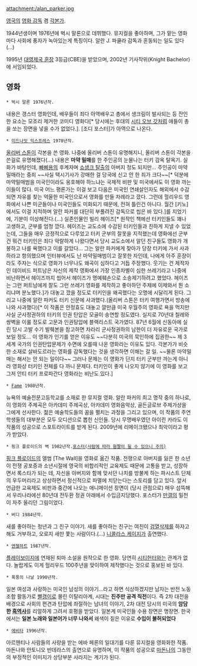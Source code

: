 attachment:/alan_parker.jpg

[[영국]]의 [[영화 감독]] 겸 [[각본가]].

1944년생이며 1976년에 벅시 말론으로 데뷔했다. 뮤지컬을 좋아하며, 그가 맡는 영화마다 사회에 풍자가 녹아있는게 특징이다. 알란 J. 파큘라 감독과 혼동되는 일도 있다(...)

1995년 [[대영제국 훈장]] 3등급(CBE)을 받았으며, 2002년 기사작위(Knight Bachelor)에 서임되었다.


== 영화 ==
 * 벅시 말론 1976년작.
내용은 갱스터 영화인데, 배우들이 죄다 아역배우고 총에서 생크림이 발사되는 등 잔인한 요소는 모조리 제거한 코미디 영화다[* 당시에는 후대의 [[시티 오브 갓]]처럼 애들이 총을 쏘는 장면을 넣을 수가 없었다.]. [조디 포스터]가 아역으로 나온다.

 * [[미드나잇 익스프레스]] 1978년작.
[[올리버 스톤]]이 각본을 쓴 영화. 나중에 올리버 스톤이 유명해지니, 올리버 스톤이 각본을 쓴걸로 유명해졌다(...) 
내용은 '''마약 밀매'''를 한 주인공의 눈물나는 터키 감옥 탈옥기. 
실화가 바탕인데, [[빠삐용]]의 후계자며 [[쇼생크 탈출]]의 아버지 정도 되지만... 주인공이 마약 밀매라는 중죄 ~~사실 택시기사가 강매한 걸 당국에 신고 안 한 죄가 크다~~[* 덕분에 마약밀매범을 미국인이라도 옹호해야 하느냐는 국제적 비판 및 미국에서도 이 영화 까는 이들이 많다. 미국 어느 평론가는 이걸 보고 다음은 미국인 연쇄살인자도 해외에서 수감되면 자유를 찾는 억울한 미국인으로서 영화를 만들 차례라고 깠다. 그런데 헐리우드 영화에서 나쁜 미군들이나 미국인들도 미화되기 때문에, 전혀 틀린건 아니다. 월간 [키노]에서도 이걸 지적하며 알란 파커를 대단히 부풀려진 감독으로 씹은 바 있다.]를 지었기에, 기분이 이상해진다.(...) 실존인물인 빌리 헤이즈[* 원작인 책에선 터키인들도 꽤나 고생하고, 군부를 엄청 깠다. 헤이즈는 교도소에 수감된 터키인들과 친하게 지낼 수 있었는데, 그들을 매우 긍정적으로 다루었고 터키 군부의 잘못을 지적했는데 영화에선 군부건 뭐건 터키인은 죄다 악랄하게 나왔다면서 당시 교도소에서 알던 친구들도 영화가 개봉하고 나를 욕했다고 이를 갈았다... 그는 알란 파커에게 찾아가 당장 터키에 가서 사과하라고 항의했으며 인터뷰에서도 난 마약밀매범이고 잘못한 자인데, 나에게 아주 훈장이라도 주자는 식으로 영화가 너무나도 왜곡이 심하다고 거듭 주장했다. 웃기는 건 제작자인 데이비드 퍼트남은 자신의 제작 영화에서 가장 인종차별이 심한 쓰레기라고 나중에 비난하면서 헤이즈까지 씹어서 헤이즈가 명예훼손으로 소송제기하려고 했었다. 헤이즈는 그런 퍼트남에게 잘도 그런 쓰레기 영화를 제작하고 좋아하던 주제에 이제와서 뭔 소리냐며 분노했다.]가 대놓고 깠을 정도로 터키인을 왜곡했다는 오명에 시달리게 된다. 그리고 나중에 알란 파커도 터키 신문에 사과했다.(올리버 스톤은 터키 여행가면서 방송에 나와 사과했다)[* 이 작품은 안정효도 대놓고 깔만큼 미국 우월주의 영화로 욕을 먹지만 사실 군사정권하의 터키의 인권 탄압은 모골이 송연할 정도였다. 실지로 70년대 칠레와 쌍벽을 이룰 정도로 고문과 인권탕압에 블랙리스트 국가였다. 87년 6월에 신동아에 실린 당시 고발 수기 발췌본을 참고하면 차라리 군사정권하의 남한이 더 자유로운 국가로 보일 정도... 이 영화가 인기를 얻은 이유도 ~~다분히 미국의 묵인하에 집권한~~ 제 3세계 국가의 인권탄압문제가 수면에 오를때 나온 영화라는 이유도 있다. 각본가가 비슷한 소재로 살바도르라는 영화를 감독했다는 것을 생각하면 이해는 갈 일. ~~물론 마약밀매는 해서는 안 되는 일이다~~ 그러나 문제는 이 영화가 단지 터키 군부만 까는게 아니라 영화상 터키인 전체를 다 까니 문제다. 터키인이 좋게 나오지 않기에 이 영화를 보고 그저 안티 터키 프로파간다 영화라는 비난도 있다.]

 * [[Fame]] 1980년작.
뉴욕의 예술전문고등학교를 소재로 한 뮤지컬 영화. 알란 파커의 최고 명작 중의 하나로, 이 영화의 주제곡은 아카데미 주제곡상, 아카데미 영화음악상, 골든글로브 주제가상을 그에게 선사한다. 젊은 예술학도들의 꿈을 펼치는 과정을 그리고 있으며, 이 작품의 주연 학생들의 대부분은 모두 오디션으로 뽑힌 신인들. 당시 무명배우였던 아이린 카라도 이 작품의 성공으로 스포트라이트를 받게 된다. 2009년에 리메이크됐으나 최악이라고 평가 받았다.

 * 핑크 플로이드의 벽 1982년작.[http://upload.wikimedia.org/wikipedia/en/thumb/4/41/Pink_floyd_the_wall.jpg/215px-Pink_floyd_the_wall.jpg 포스터(사람에 따라 혐짤이 될 수 있으니 주의)]
[[핑크 플로이드]]의 앨범 [The Wall]을 영화로 옮긴 작품. 전쟁으로 아버지를 잃은 한 소년이 전쟁 공포증과 소년시절에 영국의 비합리적인 교육제도 때문에 고통을 받고, 성장하면서 록스타가 되는 데, 자신을 아버지와 함께 맞서던 나치를 방불케 하는 파시스트 단체의 우두머리라고 상상하면서 정신적으로 파멸에 치닫는다는 스토리를 담고 있다. 앞서 언급한 교육제도 비판과 중간에 나오는 애니메이션 장면이 (당시 관점으로) 매우 섬뜩해서 우리나라에선 80년대 전두환 정권 아래에서 수입금지당했다. 포스터가 [[만갤]]의 밀천이 자주 올리던 그림이었다. 

 * 버디 1984년작.
새를 좋아하는 청년과 그 친구 이야기. 새를 좋아하는 친구는 여친이 [[검열삭제]]를 하자고 해도 거부하고, 오로지 새만 쫓는 사람이다.(...) [[니콜라스 케이지]]가 출연했다. 

 * [[엔젤하트]] 1987년작.
[[플레이보이]]지에 연재된 퇴마 소설을 원작으로 한 영화. 당연히 [[시티헌터]]와는 관계가 없다. 놀랍게도 이게 헐리우드 100주년을 맞이하여 제작했다는 것으로 홍보된 바 있다.

 * 폭풍의 나날 1990년작.
일본 여성과 사랑하는 미국인 남성의 이야기...라고 하면 식상하겠지만 남자는 반전 노동조합 활동가로 [[빨갱이]]로 몰린 이탈리아계, 시대는 '''진주만 공격 직전'''이다. 즉 2차 대전을 배경으로 사회의 편견과 탄압에 좌절하는 남녀의 이야기, 2차 대전 당시의 미국의 '''암담한 [[흑역사]]'''를 리얼하게 그려서 호평을 받았다. 일본계 미국인들 수용 장면은 명장면. 한국에서는 '''일본 노래와 일본어가 너무 나와서''' 왜색이 짙은 이유로 '''수입이 불허되었다''' 

 * [[에비타]] 1996년작.
아르헨티나 사람들의 사랑을 받는 에바 페론의 일대기를 다룬 뮤지컬을 영화화한 작품. 마돈나와 안토니오 반데라스의 출연으로 유명하며, 이 작품의 성공으로 [[마돈나]]의 그동안의 부정적인 이미지가 상당부분 사라지는 계기가 된다.
